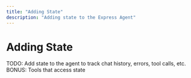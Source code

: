 ```yaml
---
title: "Adding State"
description: "Adding state to the Express Agent"
---
```


# Adding State

TODO: Add state to the agent to track chat history, errors, tool calls, etc.
BONUS: Tools that access state